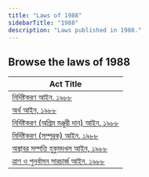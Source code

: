 ```yaml
---
title: "Laws of 1988"
sidebarTitle: "1988"
description: "Laws published in 1988."
---
```


## Browse the laws of 1988

| Act Title |
|-----------|
| [নির্দিষ্টকরণ আইন, ১৯৮৮](/laws/act-717) |
| [অর্থ আইন, ১৯৮৮](/laws/act-716) |
| [নির্দিষ্টকরণ (অগ্রিম মঞ্জুরী দান) আইন, ১৯৮৮](/laws/act-715) |
| [নির্দিষ্টকরণ (সম্পূরক) আইন, ১৯৮৮](/laws/act-714) |
| [অস্থাবর সম্পত্তি হুকুমদখল আইন, ১৯৮৮](/laws/act-713) |
| [ত্রাণ ও পুনর্বাসন সারচার্জ আইন, ১৯৮৮](/laws/act-712) |
